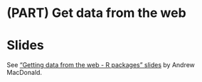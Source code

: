 # (PART) Get data from the web {-} 

# Slides

<!--Original content: https://stat545.com/webdata02_activity.html-->

See ["Getting data from the web - R packages" slides](supporting-docs/webdata01_slides.html) by Andrew MacDonald.